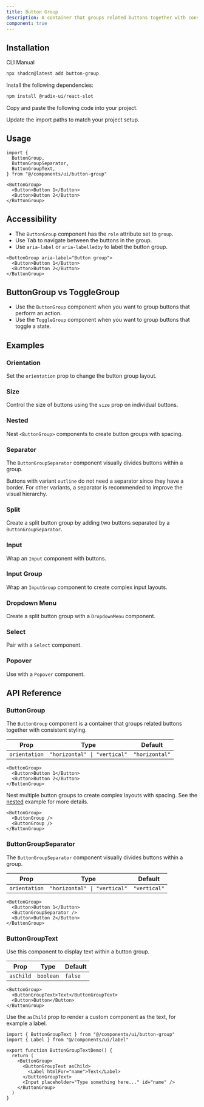 ```yaml
---
title: Button Group
description: A container that groups related buttons together with consistent styling.
component: true
---
```


<ComponentPreview name="button-group-demo" />

## Installation

<CodeTabs>

<TabsList>
  <TabsTrigger value="cli">CLI</TabsTrigger>
  <TabsTrigger value="manual">Manual</TabsTrigger>
</TabsList>
<TabsContent value="cli">

```bash
npx shadcn@latest add button-group
```

</TabsContent>

<TabsContent value="manual">

<Steps>

<Step>Install the following dependencies:</Step>

```bash
npm install @radix-ui/react-slot
```

<Step>Copy and paste the following code into your project.</Step>

<ComponentSource name="button-group" title="components/ui/button-group.tsx" />

<Step>Update the import paths to match your project setup.</Step>

</Steps>

</TabsContent>

</CodeTabs>

## Usage

```tsx
import {
  ButtonGroup,
  ButtonGroupSeparator,
  ButtonGroupText,
} from "@/components/ui/button-group"
```

```tsx
<ButtonGroup>
  <Button>Button 1</Button>
  <Button>Button 2</Button>
</ButtonGroup>
```

## Accessibility

- The `ButtonGroup` component has the `role` attribute set to `group`.
- Use <Kbd>Tab</Kbd> to navigate between the buttons in the group.
- Use `aria-label` or `aria-labelledby` to label the button group.

```tsx showLineNumbers
<ButtonGroup aria-label="Button group">
  <Button>Button 1</Button>
  <Button>Button 2</Button>
</ButtonGroup>
```

## ButtonGroup vs ToggleGroup

- Use the `ButtonGroup` component when you want to group buttons that perform an action.
- Use the `ToggleGroup` component when you want to group buttons that toggle a state.

## Examples

### Orientation

Set the `orientation` prop to change the button group layout.

<ComponentPreview name="button-group-orientation" />

### Size

Control the size of buttons using the `size` prop on individual buttons.

<ComponentPreview name="button-group-size" />

### Nested

Nest `<ButtonGroup>` components to create button groups with spacing.

<ComponentPreview name="button-group-nested" />

### Separator

The `ButtonGroupSeparator` component visually divides buttons within a group.

Buttons with variant `outline` do not need a separator since they have a border. For other variants, a separator is recommended to improve the visual hierarchy.

<ComponentPreview name="button-group-separator" />

### Split

Create a split button group by adding two buttons separated by a `ButtonGroupSeparator`.

<ComponentPreview name="button-group-split" />

### Input

Wrap an `Input` component with buttons.

<ComponentPreview name="button-group-input" />

### Input Group

Wrap an `InputGroup` component to create complex input layouts.

<ComponentPreview name="button-group-input-group" />

### Dropdown Menu

Create a split button group with a `DropdownMenu` component.

<ComponentPreview name="button-group-dropdown" />

### Select

Pair with a `Select` component.

<ComponentPreview name="button-group-select" />

### Popover

Use with a `Popover` component.

<ComponentPreview name="button-group-popover" />

## API Reference

### ButtonGroup

The `ButtonGroup` component is a container that groups related buttons together with consistent styling.

| Prop          | Type                         | Default        |
| ------------- | ---------------------------- | -------------- |
| `orientation` | `"horizontal" \| "vertical"` | `"horizontal"` |

```tsx
<ButtonGroup>
  <Button>Button 1</Button>
  <Button>Button 2</Button>
</ButtonGroup>
```

Nest multiple button groups to create complex layouts with spacing. See the [nested](#nested) example for more details.

```tsx
<ButtonGroup>
  <ButtonGroup />
  <ButtonGroup />
</ButtonGroup>
```

### ButtonGroupSeparator

The `ButtonGroupSeparator` component visually divides buttons within a group.

| Prop          | Type                         | Default      |
| ------------- | ---------------------------- | ------------ |
| `orientation` | `"horizontal" \| "vertical"` | `"vertical"` |

```tsx
<ButtonGroup>
  <Button>Button 1</Button>
  <ButtonGroupSeparator />
  <Button>Button 2</Button>
</ButtonGroup>
```

### ButtonGroupText

Use this component to display text within a button group.

| Prop      | Type      | Default |
| --------- | --------- | ------- |
| `asChild` | `boolean` | `false` |

```tsx
<ButtonGroup>
  <ButtonGroupText>Text</ButtonGroupText>
  <Button>Button</Button>
</ButtonGroup>
```

Use the `asChild` prop to render a custom component as the text, for example a label.

```tsx showLineNumbers
import { ButtonGroupText } from "@/components/ui/button-group"
import { Label } from "@/components/ui/label"

export function ButtonGroupTextDemo() {
  return (
    <ButtonGroup>
      <ButtonGroupText asChild>
        <Label htmlFor="name">Text</Label>
      </ButtonGroupText>
      <Input placeholder="Type something here..." id="name" />
    </ButtonGroup>
  )
}
```
